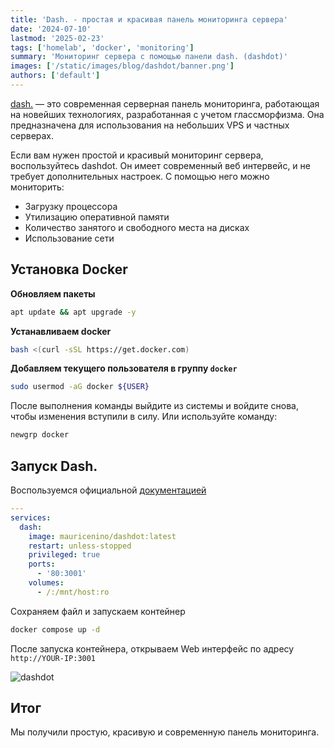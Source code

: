 ```yaml
---
title: 'Dash. - простая и красивая панель мониторинга сервера'
date: '2024-07-10'
lastmod: '2025-02-23'
tags: ['homelab', 'docker', 'monitoring']
summary: 'Мониторинг сервера с помощью панели dash. (dashdot)'
images: ['/static/images/blog/dashdot/banner.png']
authors: ['default']
---
```


[dash.](https://getdashdot.com) — это современная серверная панель мониторинга, работающая на новейших технологиях, разработанная с учетом глассморфизма. Она предназначена для использования на небольших VPS и частных серверах.

Если вам нужен простой и красивый мониторинг сервера, воспользуйтесь dashdot. Он имеет современный веб интервейс, и не требует дополнительных настроек. С помощью него можно мониторить:

- Загрузку процессора
- Утилизацию оперативной памяти
- Количество занятого и свободного места на дисках
- Использование сети

## Установка Docker

**Обновляем пакеты**

```bash
apt update && apt upgrade -y
```

**Устанавливаем docker**

```bash
bash <(curl -sSL https://get.docker.com)
```

**Добавляем текущего пользователя в группу `docker`**

```bash
sudo usermod -aG docker ${USER}
```

После выполнения команды выйдите из системы и войдите снова, чтобы изменения вступили в силу. Или используйте команду:

```bash
newgrp docker
```

## Запуск Dash.

Воспользуемся официальной [документацией](https://getdashdot.com/docs/installation/docker-compose)

```yaml:docker-compose.yml
---
services:
  dash:
    image: mauricenino/dashdot:latest
    restart: unless-stopped
    privileged: true
    ports:
      - '80:3001'
    volumes:
      - /:/mnt/host:ro
```

Сохраняем файл и запускаем контейнер

```bash
docker compose up -d
```

После запуска контейнера, открываем Web интерфейс по адресу `http://YOUR-IP:3001`

![dashdot](/static/images/blog/dashdot/dashdot.png)

## Итог

Мы получили простую, красивую и современную панель мониторинга.
